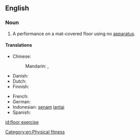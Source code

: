 {{also|floor-exercise}}
==English==

===Noun===
{{en-noun}}

# {{lb|en|gymnastics}} A performance on a mat-covered floor using no [[apparatus]].

====Translations====
{{trans-top|gymnastics without apparatus}}
* Chinese:
*: Mandarin: {{t+|cmn|自由體操}}, {{t+|cmn|自由体操|tr=zìyóu tǐcāo}}
* Danish: {{t|da|gulvøvelse}}
* Dutch: {{t|nl|grondoefening}}
* Finnish: {{t-needed|fi}}
{{trans-mid}}
* French: {{t-needed|fr}}
* German: {{t-needed|de}}
* Indonesian: [[senam]] [[lantai]]
* Spanish: {{t-needed|es}}
{{trans-bottom}}
[[id:floor exercise]]

[[Category:en:Physical fitness]]